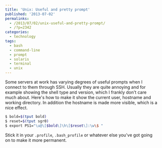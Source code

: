 ```yaml
---
title: 'Unix: Useful and pretty prompt'
published: '2013-07-02'
permalinks:
  - /2013/07/02/unix-useful-and-pretty-prompt/
  - /?p=2342
categories:
  - technology
tags:
  - bash
  - command-line
  - prompt
  - solaris
  - terminal
  - unix
---
```


Some servers at work has varying degrees of useful prompts when I connect to them through SSH. Usually they are quite annoying and for example showing the shell type and version, which I frankly don't care much about. Here's how to make it show the current user, hostname and working directory. In addition the hostname is made more visible, which is a nice effect.

```bash
$ bold=$(tput bold)
$ reset=$(tput sgr0)
$ export PS1="\u@\[$bold\]\h\[$reset\]:\w\$ "
```

Stick it in your `.profile`, `.bash_profile` or whatever else you've got going on to make it more permanent.
